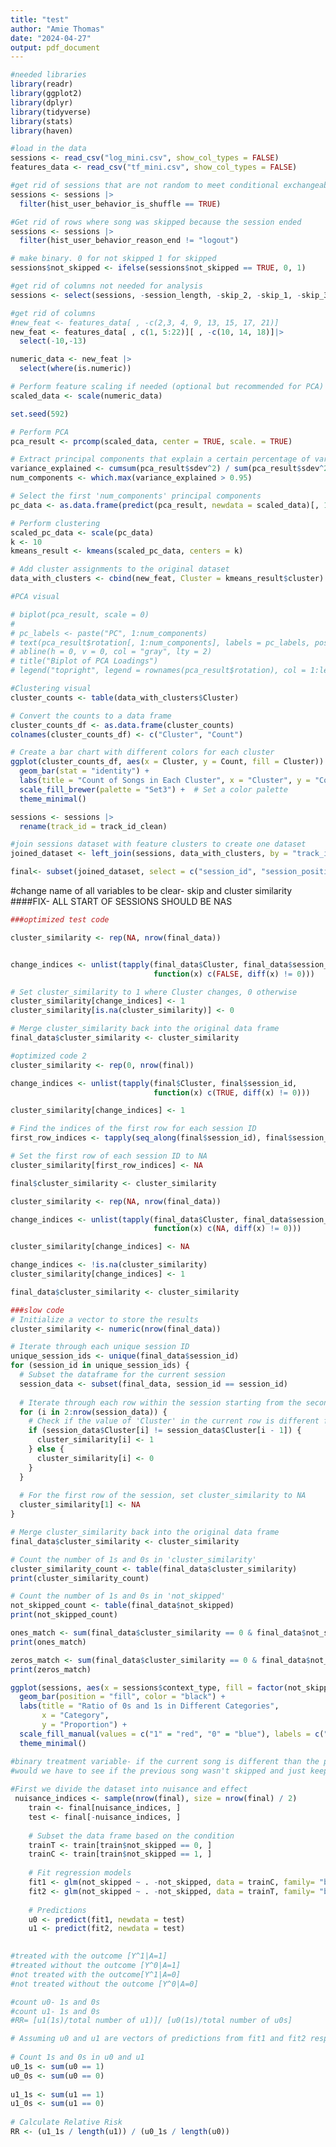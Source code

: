 ```yaml
---
title: "test"
author: "Amie Thomas"
date: "2024-04-27"
output: pdf_document
---
```


```r
#needed libraries
library(readr)
library(ggplot2)
library(dplyr)
library(tidyverse)
library(stats)
library(haven)
```

```r
#load in the data
sessions <- read_csv("log_mini.csv", show_col_types = FALSE)
features_data <- read_csv("tf_mini.csv", show_col_types = FALSE)
```

```r
#get rid of sessions that are not random to meet conditional exchangeability
sessions <- sessions |>
  filter(hist_user_behavior_is_shuffle == TRUE)

#Get rid of rows where song was skipped because the session ended
sessions <- sessions |>
  filter(hist_user_behavior_reason_end != "logout")

# make binary. 0 for not skipped 1 for skipped
sessions$not_skipped <- ifelse(sessions$not_skipped == TRUE, 0, 1)

#get rid of columns not needed for analysis
sessions <- select(sessions, -session_length, -skip_2, -skip_1, -skip_3, -short_pause_before_play, -long_pause_before_play, -hour_of_day, -date, -hist_user_behavior_reason_start,-hist_user_behavior_reason_end, -hist_user_behavior_n_seekfwd, -hist_user_behavior_n_seekback, -hist_user_behavior_is_shuffle)

```

```r
#get rid of columns
#new_feat <- features_data[ , -c(2,3, 4, 9, 13, 15, 17, 21)]
new_feat <- features_data[ , c(1, 5:22)][ , -c(10, 14, 18)]|>
  select(-10,-13)

numeric_data <- new_feat |>
  select(where(is.numeric))

# Perform feature scaling if needed (optional but recommended for PCA)
scaled_data <- scale(numeric_data)

set.seed(592)

# Perform PCA
pca_result <- prcomp(scaled_data, center = TRUE, scale. = TRUE)

# Extract principal components that explain a certain percentage of variance (e.g., 95%)
variance_explained <- cumsum(pca_result$sdev^2) / sum(pca_result$sdev^2)
num_components <- which.max(variance_explained > 0.95)

# Select the first 'num_components' principal components
pc_data <- as.data.frame(predict(pca_result, newdata = scaled_data)[, 1:num_components])

# Perform clustering
scaled_pc_data <- scale(pc_data)
k <- 10  
kmeans_result <- kmeans(scaled_pc_data, centers = k)

# Add cluster assignments to the original dataset
data_with_clusters <- cbind(new_feat, Cluster = kmeans_result$cluster)
```

```r
#PCA visual

# biplot(pca_result, scale = 0)
# 
# pc_labels <- paste("PC", 1:num_components)
# text(pca_result$rotation[, 1:num_components], labels = pc_labels, pos = 3, col = "red")
# abline(h = 0, v = 0, col = "gray", lty = 2)
# title("Biplot of PCA Loadings")
# legend("topright", legend = rownames(pca_result$rotation), col = 1:length(pca_result$rotation), pch = 16)
```

```r
#Clustering visual
cluster_counts <- table(data_with_clusters$Cluster)

# Convert the counts to a data frame
cluster_counts_df <- as.data.frame(cluster_counts)
colnames(cluster_counts_df) <- c("Cluster", "Count")

# Create a bar chart with different colors for each cluster
ggplot(cluster_counts_df, aes(x = Cluster, y = Count, fill = Cluster)) +
  geom_bar(stat = "identity") +
  labs(title = "Count of Songs in Each Cluster", x = "Cluster", y = "Count") +
  scale_fill_brewer(palette = "Set3") +  # Set a color palette
  theme_minimal()

```


```r
sessions <- sessions |>
  rename(track_id = track_id_clean)

#join sessions dataset with feature clusters to create one dataset
joined_dataset <- left_join(sessions, data_with_clusters, by = "track_id")

final<- subset(joined_dataset, select = c("session_id", "session_position", "track_id", "not_skipped", "context_switch", "no_pause_before_play", "premium", "context_type", "Cluster"))

```


#change name of all variables to be clear- skip and cluster similarity
####FIX- ALL START OF SESSIONS SHOULD BE NAS

```r
###optimized test code

cluster_similarity <- rep(NA, nrow(final_data))


change_indices <- unlist(tapply(final_data$Cluster, final_data$session_id,
                                function(x) c(FALSE, diff(x) != 0)))

# Set cluster_similarity to 1 where Cluster changes, 0 otherwise
cluster_similarity[change_indices] <- 1
cluster_similarity[is.na(cluster_similarity)] <- 0  

# Merge cluster_similarity back into the original data frame
final_data$cluster_similarity <- cluster_similarity
```

```r
#optimized code 2
cluster_similarity <- rep(0, nrow(final))

change_indices <- unlist(tapply(final$Cluster, final$session_id,
                                function(x) c(TRUE, diff(x) != 0)))

cluster_similarity[change_indices] <- 1

# Find the indices of the first row for each session ID
first_row_indices <- tapply(seq_along(final$session_id), final$session_id, head, 1)

# Set the first row of each session ID to NA
cluster_similarity[first_row_indices] <- NA

final$cluster_similarity <- cluster_similarity

```

```r
cluster_similarity <- rep(NA, nrow(final_data))

change_indices <- unlist(tapply(final_data$Cluster, final_data$session_id,
                                function(x) c(NA, diff(x) != 0)))

cluster_similarity[change_indices] <- NA

change_indices <- !is.na(cluster_similarity)
cluster_similarity[change_indices] <- 1

final_data$cluster_similarity <- cluster_similarity

```

```r

###slow code
# Initialize a vector to store the results
cluster_similarity <- numeric(nrow(final_data))

# Iterate through each unique session ID
unique_session_ids <- unique(final_data$session_id)
for (session_id in unique_session_ids) {
  # Subset the dataframe for the current session
  session_data <- subset(final_data, session_id == session_id)
 
  # Iterate through each row within the session starting from the second row
  for (i in 2:nrow(session_data)) {
    # Check if the value of 'Cluster' in the current row is different from the previous row
    if (session_data$Cluster[i] != session_data$Cluster[i - 1]) {
      cluster_similarity[i] <- 1
    } else {
      cluster_similarity[i] <- 0
    }
  }
 
  # For the first row of the session, set cluster_similarity to NA
  cluster_similarity[1] <- NA
}

# Merge cluster_similarity back into the original data frame
final_data$cluster_similarity <- cluster_similarity

```

```r
# Count the number of 1s and 0s in 'cluster_similarity'
cluster_similarity_count <- table(final_data$cluster_similarity)
print(cluster_similarity_count)

# Count the number of 1s and 0s in 'not_skipped'
not_skipped_count <- table(final_data$not_skipped)
print(not_skipped_count)

ones_match <- sum(final_data$cluster_similarity == 0 & final_data$not_skipped == 0 )
print(ones_match)

zeros_match <- sum(final_data$cluster_similarity == 0 & final_data$not_skipped == 0)
print(zeros_match)
```

```r
ggplot(sessions, aes(x = sessions$context_type, fill = factor(not_skipped))) +
  geom_bar(position = "fill", color = "black") +
  labs(title = "Ratio of 0s and 1s in Different Categories",
       x = "Category",
       y = "Proportion") +
  scale_fill_manual(values = c("1" = "red", "0" = "blue"), labels = c("1" = "TRUE", "0" = "FALSE")) +
  theme_minimal()
```

```r
#binary treatment variable- if the current song is different than the previous song or not
#would we have to see if the previous song wasn't skipped and just keep these cases- we want cases where the listner liked the first song-didnt skip and skipped because the vibe was different(he didnt like it) in the second song
 
#First we divide the dataset into nuisance and effect
 nuisance_indices <- sample(nrow(final), size = nrow(final) / 2)
    train <- final[nuisance_indices, ]
    test <- final[-nuisance_indices, ]
 
    # Subset the data frame based on the condition
    trainT <- train[train$not_skipped == 0, ]
    trainC <- train[train$not_skipped == 1, ]
 
    # Fit regression models
    fit1 <- glm(not_skipped ~ . -not_skipped, data = trainC, family= "binomial")
    fit2 <- glm(not_skipped ~ . -not_skipped, data = trainT, family= "binomial")
 
    # Predictions
    u0 <- predict(fit1, newdata = test)
    u1 <- predict(fit2, newdata = test)
 
```
 
```r

#treated with the outcome [Y^1|A=1]
#treated without the outcome [Y^0|A=1]
#not treated with the outcome[Y^1|A=0]
#not treated without the outcome [Y^0|A=0]

#count u0- 1s and 0s
#count u1- 1s and 0s
#RR= [u1(1s)/total number of u1)]/ [u0(1s)/total number of u0s]
```
 
 
```r
# Assuming u0 and u1 are vectors of predictions from fit1 and fit2 respectively
 
# Count 1s and 0s in u0 and u1
u0_1s <- sum(u0 == 1)
u0_0s <- sum(u0 == 0)
 
u1_1s <- sum(u1 == 1)
u1_0s <- sum(u1 == 0)
 
# Calculate Relative Risk
RR <- (u1_1s / length(u1)) / (u0_1s / length(u0))
 
```

 